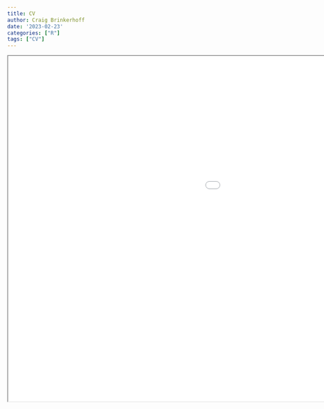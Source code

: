 ```yaml
---
title: CV
author: Craig Brinkerhoff
date: '2023-02-23'
categories: ["R"]
tags: ["CV"]
---
```

<center>
<iframe src="CV_Brinkerhoff.pdf" width="300%" height="800px"></iframe>
</center>